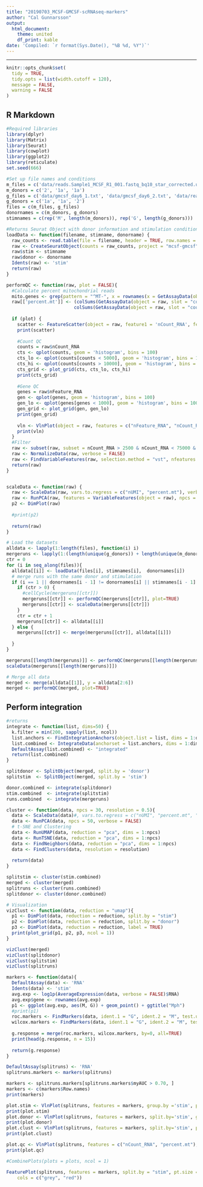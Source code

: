 ```yaml
---
title: "20190703_MCSF-GMCSF-scRNAseq-markers"
author: "Cal Gunnarsson"
output:
  html_document:
    theme: united
    df_print: kable
date: 'Compiled: `r format(Sys.Date(), "%B %d, %Y")`'
---
```

***

```r
knitr::opts_chunk$set(
  tidy = TRUE,
  tidy.opts = list(width.cutoff = 120),
  message = FALSE,
  warning = FALSE
)
```

## R Markdown

```r
#Required libraries
library(dplyr)
library(Matrix)
library(Seurat)
library(cowplot)
library(ggplot2)
library(reticulate)
set.seed(666)

#Set up file names and conditions
m_files = c('data/reads.Sample1_MCSF_R1_001.fastq_bq10_star_corrected.umi.dge.txt', 'data/mcsf_day6_1.txt', 'data/mcsf_day6_2.txt')
m_donors = c('2', '1a', '1a')
g_files = c('data/gmcsf_day6_1.txt', 'data/gmcsf_day6_2.txt', 'data/reads.Sample2_gMCSF_R1_001.fastq_bq10_star_corrected.umi.dge.txt')
g_donors = c('1a', '1a', '2')
files = c(m_files, g_files)
donornames = c(m_donors, g_donors)
stimnames = c(rep('M', length(m_donors)), rep('G', length(g_donors)))
```

```r
#Returns Seurat Object with donor information and stimulation condition as metadata
loadData <- function(filename, stimname, donorname) {
  raw_counts <- read.table(file = filename, header = TRUE, row.names = 1, sep = '\t', stringsAsFactors = FALSE)
  raw <- CreateSeuratObject(counts = raw_counts, project = "mcsf-gmcsf", min.cells = 3, min.features = 200)
  raw$stim <- stimname
  raw$donor <- donorname
  Idents(raw) <- 'stim'
  return(raw)
}

performQC <- function(raw, plot = FALSE){
  #Calculate percent mitochondrial reads
  mito.genes <- grep(pattern = "^MT-", x = rownames(x = GetAssayData(object = raw)), value = TRUE)
  raw[['percent.mt']] <- (colSums(GetAssayData(object = raw, slot = "counts")[mito.genes, ]) / 
                         colSums(GetAssayData(object = raw, slot = "counts")) * 100)
  
  if (plot) {
    scatter <- FeatureScatter(object = raw, feature1 = 'nCount_RNA', feature2 = 'nFeature_RNA', group.by = 'percent.mt')
    print(scatter)
    
    #Count QC
    counts = raw$nCount_RNA
    cts <- qplot(counts, geom = 'histogram', bins = 100)
    cts_lo <- qplot(counts[counts < 5000], geom = 'histogram', bins = 100)
    cts_hi <- qplot(counts[counts > 10000], geom = 'histogram', bins = 100)
    cts_grid <- plot_grid(cts, cts_lo, cts_hi)
    print(cts_grid)
    
    #Gene QC
    genes = raw$nFeature_RNA
    gen <- qplot(genes, geom = 'histogram', bins = 100)
    gen_lo <- qplot(genes[genes < 1000], geom = 'histogram', bins = 100)
    gen_grid <- plot_grid(gen, gen_lo)
    print(gen_grid)
    
    vln <- VlnPlot(object = raw, features = c("nFeature_RNA", "nCount_RNA", "percent.mt"), group.by = 'stim', ncol = 3)
    print(vln)
  }
  #Filter
  raw <- subset(raw, subset = nCount_RNA > 2500 & nCount_RNA < 75000 & percent.mt < 20)
  raw <- NormalizeData(raw, verbose = FALSE)
  raw <- FindVariableFeatures(raw, selection.method = "vst", nfeatures = 4000)
  return(raw)
}


scaleData <- function(raw) {
  raw <- ScaleData(raw, vars.to.regress = c("nUMI", "percent.mt"), verbose = FALSE)
  raw <- RunPCA(raw, features = VariableFeatures(object = raw), npcs = 100, verbose = FALSE)
  p2 <- DimPlot(raw)
  
  #print(p2)
  
  return(raw)
}
```

```r
# Load the datasets
alldata <- lapply(1:length(files), function(i) i)
mergeruns <- lapply(1:(length(unique(g_donors)) + length(unique(m_donors))), function(i) i)
ctr = 0
for (i in seq_along(files)){
  alldata[[i]] <- loadData(files[i], stimnames[i],  donornames[i])
  # merge runs with the same donor and stimulation 
  if (i == 1 || donornames[i - 1] != donornames[i] || stimnames[i - 1] != stimnames[i]) {
    if (ctr > 0) { 
      #cellCycle(mergeruns[[ctr]])
      mergeruns[[ctr]] <- performQC(mergeruns[[ctr]], plot=TRUE) 
      mergeruns[[ctr]] <- scaleData(mergeruns[[ctr]])
    }
    ctr = ctr + 1
    mergeruns[[ctr]] <- alldata[[i]]
  } else {
    mergeruns[[ctr]] <- merge(mergeruns[[ctr]], alldata[[i]])
    
  }
}

mergeruns[[length(mergeruns)]] <- performQC(mergeruns[[length(mergeruns)]], plot=TRUE) 
scaleData(mergeruns[[length(mergeruns)]])

# Merge all data 
merged <- merge(alldata[[1]], y = alldata[2:6])
merged <- performQC(merged, plot=TRUE)
```

## Perform integration
```r
#returns 
integrate <- function(list, dims=50) {
  k.filter = min(200, sapply(list, ncol))
  list.anchors <- FindIntegrationAnchors(object.list = list, dims = 1:dims, k.filter = k.filter)
  list.combined <- IntegrateData(anchorset = list.anchors, dims = 1:dims)
  DefaultAssay(list.combined) <- "integrated"
  return(list.combined)
}

splitdonor <- SplitObject(merged, split.by = 'donor')
splitstim  <- SplitObject(merged, split.by = 'stim')

donor.combined <- integrate(splitdonor)
stim.combined  <- integrate(splitstim)
runs.combined  <- integrate(mergeruns)
```

```r
cluster <- function(data, npcs = 30, resolution = 0.5){
  data <- ScaleData(data)#, vars.to.regress = c("nUMI", "percent.mt", "CC.Difference"), verbose = FALSE)
  data <- RunPCA(data, npcs = 50, verbose = FALSE)
  # t-SNE and Clustering
  data <- RunUMAP(data, reduction = "pca", dims = 1:npcs)
  data <- RunTSNE(data, reduction = "pca", dims = 1:npcs)
  data <- FindNeighbors(data, reduction = "pca", dims = 1:npcs)
  data <- FindClusters(data, resolution = resolution)
  
  return(data)
}

splitstim <- cluster(stim.combined)
merged <- cluster(merged)
splitruns <- cluster(runs.combined)
splitdonor <- cluster(donor.combined)
```

```r
# Visualization
vizClust <- function(data, reduction = "umap"){
  p1 <- DimPlot(data, reduction = reduction, split.by = "stim")
  p2 <- DimPlot(data, reduction = reduction, split.by = "donor")
  p3 <- DimPlot(data, reduction = reduction, label = TRUE)
  print(plot_grid(p1, p2, p3, ncol = 1))
}

vizClust(merged)
vizClust(splitdonor)
vizClust(splitstim)
vizClust(splitruns)

```

```r

markers <- function(data){
  DefaultAssay(data) <- 'RNA'
  Idents(data) <- 'stim'
  avg.exp <- log1p(AverageExpression(data, verbose = FALSE)$RNA)
  avg.exp$gene <- rownames(avg.exp)
  p1 <- ggplot(avg.exp, aes(M, G)) + geom_point() + ggtitle("Mph")
  #print(p1)
  roc.markers <- FindMarkers(data, ident.1 = "G", ident.2 = "M", test.use='roc', verbose = FALSE)
  wilcox.markers <- FindMarkers(data, ident.1 = "G", ident.2 = "M", test.use='wilcox', verbose=FALSE)
  
  g.response = merge(roc.markers, wilcox.markers, by=0, all=TRUE)
  print(head(g.response, n = 15))
  
  return(g.response)
}

DefaultAssay(splitruns) <- 'RNA'
splitruns.markers <- markers(splitruns)
```
```r
markers <- splitruns.markers[splitruns.markers$myAUC > 0.70, ]
markers <- c(markers$Row.names)
print(markers)

plot.stim <- VlnPlot(splitruns, features = markers, group.by ='stim', pt.size = 0.01, combine = TRUE)
print(plot.stim)
plot.donor <- VlnPlot(splitruns, features = markers, split.by='stim', group.by='donor', pt.size = 0, combine=TRUE)
print(plot.donor)
plot.clust <- VlnPlot(splitruns, features = markers, split.by='stim', pt.size = 0, combine = TRUE)
print(plot.clust)

plot.qc <- VlnPlot(splitruns, features = c("nCount_RNA", "percent.mt"), pt.size = 0, combine = TRUE)
print(plot.qc)

#CombinePlots(plots = plots, ncol = 1)
```

```r
FeaturePlot(splitruns, features = markers, split.by = "stim", pt.size = 0.15, 
    cols = c("grey", "red"))
```

